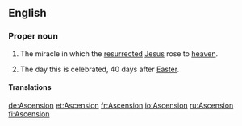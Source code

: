 ==English==
{{see|ascension}}

===Proper noun===
{{en-proper noun}}

# {{Christianity}} The miracle in which the [[resurrected]] [[Jesus]] rose to [[heaven]].
# The day this is celebrated, 40 days after [[Easter]].

====Translations====
{{trans-top|Christian miracle}}
{{trans-mid}}
{{trans-bottom}}
{{trans-top|day celebrated}}
{{trans-mid}}
{{trans-bottom}}

[[de:Ascension]]
[[et:Ascension]]
[[fr:Ascension]]
[[io:Ascension]]
[[ru:Ascension]]
[[fi:Ascension]]